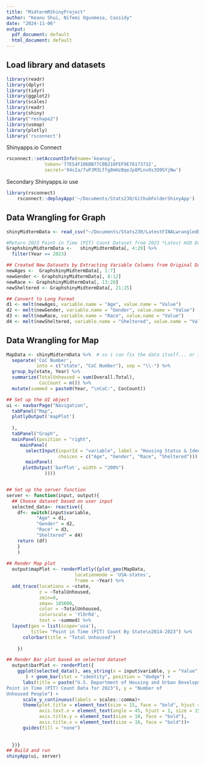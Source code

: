 ```yaml
---
title: "MidtermRShinyProject"
author: "Keanu Shui, Nifemi Ogunmesa, Cassidy"
date: "2024-11-06"
output:
  pdf_document: default
  html_document: default
---
```


## Load library and datasets
```r
library(readr)
library(dplyr)
library(tidyr)
library(ggplot2)
library(scales)
library(readr)
library(shiny)
library("reshape2")
library(usmap)
library(plotly)
library('rsconnect')

```

Shinyapps.io Connect

```r
rsconnect::setAccountInfo(name='keanuy',
			  token='77E54F106BB77C0B210FEF9E76173732',
			  secret='94sIa/7uPJM3Lffg8mHzBqeJp8PLnvOs3O9SYjNw')
```


Secondary Shinyapps.io use
```r
library(rsconnect)
    rsconnect::deployApp('~/Documents/Stats230/GithubFolderShinyApp')
```

## Data Wrangling for Graph
```r
shinyMidtermData <- read_csv("~/Documents/Stats230/LatestFINALwrangledDataMidterm.csv")

#Return 2023 Point in Time (PIT) Count Dataset from 2023 *Latest HUD Data*
GraphshinyMidtermData <-   shinyMidtermData[, 4:29] %>%
  filter(Year == 2023)

## Created New Datasets by Extracting Variable Columns from Original Dataset
newAges <-  GraphshinyMidtermData[, 1:7]
newGender <- GraphshinyMidtermData[, 8:12]
newRace <- GraphshinyMidtermData[, 13:20]
newSheltered <- GraphshinyMidtermData[, 21:25]

## Convert to Long Format
d1 <- melt(newAges, variable.name = "Age", value.name = "Value")
d2 <- melt(newGender, variable.name = "Gender", value.name = "Value")
d3 <- melt(newRace, variable.name = "Race", value.name = "Value")
d4 <- melt(newSheltered, variable.name = "Sheltered", value.name = "Value")
```


## Data Wrangling for Map
```r
MapData <- shinyMidtermData %>%  # so i can fix the data itself... or i can just remove it in the map
  separate('CoC Number',
           into = c("state", "CoC Number"), sep = "\\-") %>%
  group_by(state, Year) %>%
  summarize(TotalUnhoused = sum(Overall.Total),
            CocCount = n()) %>%
  mutate(summed = paste0(Year, "\nCoC:", CocCount))
```











```r
## Set up the UI object
ui <- navbarPage("Navigation",
  tabPanel("Map",
  plotlyOutput('mapPlot')
           
  ),
  tabPanel("Graph",
  mainPanel(position = "right",
     mainPanel(
       selectInput(inputId = "variable", label = "Housing Status & Identity",
                   choices = c("Age", "Gender", "Race", "Sheltered"))), ## users can choose between 4 variables
       mainPanel(
      plotOutput('barPlot', width = "200%")
              ))))


## Set up the server function
server <- function(input, output){
  ## Choose dataset based on user input
  selected_data<- reactive({
    df<- switch(input$variable,
           "Age" = d1,
           "Gender" = d2,
           "Race" = d3,
           "Sheltered" = d4)
    return (df)
    }
    )
  
## Render Map plot
  output$mapPlot <- renderPlotly({plot_geo(MapData,
                         locationmode = 'USA-states',
                         frame = ~Year) %>%
  add_trace(locations = ~state,
            z = ~TotalUnhoused,
            zmin=0,
            zmax= 185000,
            color = ~TotalUnhoused,
            colorscale = 'YlOrRd',
            text = ~summed) %>%
  layout(geo = list(scope='usa'),
         title= "Point in Time (PIT) Count By State\n2014-2023") %>%
      colorbar(title = "Total Unhoused")
      
    })

## Render Bar plot based on selected dataset
  output$barPlot <- renderPlot({
    ggplot(selected_data(), aes_string(x = input$variable, y = "Value", fill = input$variable) 
       ) + geom_bar(stat = "identity", position = "dodge") +
      labs(title = paste("U.S. Department of Housing and Urban Development (HUD) 
Point in Time (PIT) Count Data for 2023"), y = "Number of 
Unhoused People") +
      scale_y_continuous(labels = scales::comma)+
      theme(plot.title = element_text(size = 15, face = "bold", hjust = 0.5),
            axis.text.x = element_text(angle = 45, hjust = 1, size = 15),
            axis.title.y = element_text(size = 10, face = "bold"),
            axis.title.x = element_text(size = 16, face = "bold"))+
      guides(fill = "none")
    
                                        
  })}
## Build and run
shinyApp(ui, server)    
```



